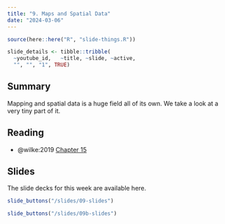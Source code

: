 ```yaml
---
title: "9. Maps and Spatial Data"
date: "2024-03-06"
---
```


```r
source(here::here("R", "slide-things.R"))

slide_details <- tibble::tribble(
  ~youtube_id,   ~title, ~slide, ~active,
  "", "", "1", TRUE)

```

## Summary

Mapping and spatial data is a huge field all of its own. We take a look at a very tiny part of it. 

## Reading

- @wilke:2019 [Chapter 15](https://clauswilke.com/dataviz/geospatial-data.html)

## Slides

The slide decks for this week are available here. 


```r
slide_buttons("/slides/09-slides")
```

<div>
```{=html}
<!--iframe class="slide-deck" src="/slides/09-slides.html"></iframe-->
```
</div>



```r
slide_buttons("/slides/09b-slides")
```

<div>
```{=html}
<!--iframe class="slide-deck" src="/slides/09b-slides.html"></iframe-->
```
</div>


